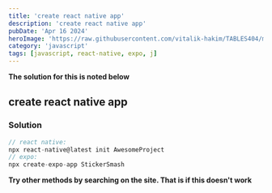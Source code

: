 ```yaml
---
title: 'create react native app'
description: 'create react native app'
pubDate: 'Apr 16 2024'
heroImage: 'https://raw.githubusercontent.com/vitalik-hakim/TABLES404/main/error_b/JavaScript.png'
category: 'javascript'
tags: [javascript, react-native, expo, j]
---
```


**The solution for this is noted below**

## create react native app

### Solution

```javascript
// react native:
npx react-native@latest init AwesomeProject
// expo:
npx create-expo-app StickerSmash
```

**Try other methods by searching on the site. That is if this doesn't work**

